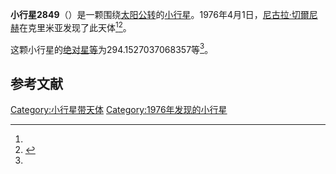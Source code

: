 {{Infobox planet
| bgcolour = #FFFFC0
| name = 2849 Shklovskij
| symbol = 
| image = 
| caption = 
| discovery = yes
| discovery_ref = 
| discoverer = [[尼古拉·切爾尼赫|尼古拉·切爾尼赫]]
| discovery_site = [[克里米亚|克里米亚]] 
| discovered = 1976年4月1日
| designations = yes
| mp_name = 
| named_after = 
| alt_names = 1976 GN3/ 1968 KE / 1972 HA / 1980 GU
| mp_category = [[主带小行星|主带小行星]]
| orbit_ref = <ref name="a">[http://ssd.jpl.nasa.gov/sbdb.cgi?sstr=2849 2849 Shklovskij] {{Wayback|url=http://ssd.jpl.nasa.gov/sbdb.cgi?sstr=2849 |date=20210717073158 }}，小行星數據庫瀏覽器（JPL Small-Body Database Browser）－[[美国国家航空航天局|美国国家航空航天局]]喷气推进实验室</ref>
| epoch = 2456400.5 (2013年4月18日更新)
| aphelion = {{convert|2.592864236864071|AU|km|3|abbr=on|lk=out}}
| perihelion = {{convert|2.538968355950054|AU|km|3|abbr=on}}
| semimajor = {{convert|2.565916296407063|AU|km|3|abbr=on}}
| eccentricity = 0.010502268
| period = 1501.281574 [[日|日]]<br />4.11[[儒略年|儒略年]]
| avg_speed = 
| inclination = 6.809672813803348
| asc_node = 44.08672213068601
| mean_anomaly = 
| arg_peri = 294.1527037068357
| satellites = 
| physical_characteristics = yes
| dimensions = 
| mass = 
| density = 
| surface_grav = 
| escape_velocity = 
| sidereal_day = 
| axial_tilt = 
| pole_ecliptic_lat = 
| pole_ecliptic_lon = 
| albedo = 
| temperatures= 
| temp_name1 = 
| mean_temp_1 = 
| max_temp_1 = 
| temp_name2 = 
| max_temp_2 = 
| spectral_type = 
| abs_magnitude = 294.1527037068357
}}

'''小行星2849'''（{{lang-en|2849 Shklovskij}}）是一颗围绕[[太阳|太阳]][[公转|公转]]的[[小行星|小行星]]。1976年4月1日，[[尼古拉·切爾尼赫|尼古拉·切爾尼赫]]在克里米亚发现了此天体<ref name="a" /><ref>{{cite news|title=小行星列表|url=http://cfa-www.harvard.edu/iau/lists/NumberedMPs.txt|accessdate=2013-07-08|newspaper=哈佛大学|archive-date=2008-05-17|archive-url=https://web.archive.org/web/20080517010638/http://cfa-www.harvard.edu/iau/lists/NumberedMPs.txt|dead-url=no}}</ref>。

这颗小行星的[[绝对星等|绝对星等]]为294.1527037068357等<ref name="a" />。

==参考文献==
{{reflist}}
{{Minor Planet Number|[[小行星2848|小行星2848]]|[[小行星2850|小行星2850]]}}

{{小天体}}

[[Category:小行星带天体|Category:小行星带天体]]
[[Category:1976年发现的小行星|Category:1976年发现的小行星]]

{{asteroid-stub}}